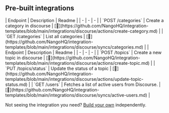 
## Pre-built integrations

<AccordionGroup>


<Accordion title="Categories">
| Endpoint | Description | Readme |
| - | - | - |
| `POST /categories` | Create a category in discourse | [🔗](https://github.com/NangoHQ/integration-templates/blob/main/integrations/discourse/actions/create-category.md) |
| `GET /categories` | List all categories | [🔗](https://github.com/NangoHQ/integration-templates/blob/main/integrations/discourse/syncs/categories.md) |
</Accordion>


<Accordion title="Others">
| Endpoint | Description | Readme |
| - | - | - |
| `POST /topics` | Create a new topic in discourse | [🔗](https://github.com/NangoHQ/integration-templates/blob/main/integrations/discourse/actions/create-topic.md) |
| `PUT /topics/status` | Update the status of a topic | [🔗](https://github.com/NangoHQ/integration-templates/blob/main/integrations/discourse/actions/update-topic-status.md) |
| `GET /users` | Fetches a list of active users from Discourse. | [🔗](https://github.com/NangoHQ/integration-templates/blob/main/integrations/discourse/syncs/active-users.md) |
</Accordion>

</AccordionGroup>

<Tip>Not seeing the integration you need? [Build your own](https://docs.nango.dev/guides/platform/functions) independently.</Tip>
